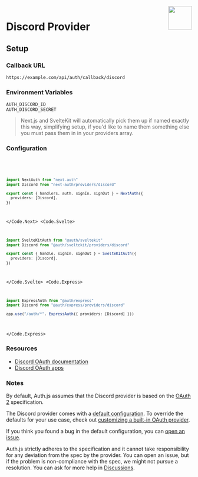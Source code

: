 
<img align="right" src="/img/providers/discord.svg" height="64" width="64" />

# Discord Provider

## Setup

### Callback URL

```
https://example.com/api/auth/callback/discord
```

### Environment Variables

```
AUTH_DISCORD_ID
AUTH_DISCORD_SECRET
```

> Next.js and SvelteKit will automatically pick them up if named exactly this way, simplifying
> setup, if you'd like to name them something else you must pass them in in your providers array.

### Configuration

<Code>
  <Code.Next>

```ts filename="/auth.ts"
import NextAuth from "next-auth"
import Discord from "next-auth/providers/discord"

export const { handlers, auth, signIn, signOut } = NextAuth({
  providers: [Discord],
})
```

  </Code.Next>
  <Code.Svelte>

```ts filename="/src/auth.ts"
import SvelteKitAuth from "@auth/sveltekit"
import Discord from "@auth/sveltekit/providers/discord"

export const { handle, signIn, signOut } = SvelteKitAuth({
  providers: [Discord],
})
```

  </Code.Svelte>
  <Code.Express>

```ts filename="/src/app.ts"
import ExpressAuth from "@auth/express"
import Discord from "@auth/express/providers/discord"

app.use("/auth/*", ExpressAuth({ providers: [Discord] }))
```

  </Code.Express>
</Code>

### Resources

- [Discord OAuth documentation](https://discord.com/developers/docs/topics/oauth2)
- [Discord OAuth apps](https://discord.com/developers/applications)

### Notes

By default, Auth.js assumes that the Discord provider is
based on the [OAuth 2](https://www.rfc-editor.org/rfc/rfc6749.html) specification.

<Callout type="info">

The Discord provider comes with a [default configuration](https://github.com/nextauthjs/next-auth/blob/main/packages/core/src/providers/discord.ts).
To override the defaults for your use case, check out [customizing a built-in OAuth provider](https://authjs.dev/guides/providers/custom-provider#override-default-options).

</Callout>

If you think you found a bug in the default configuration, you can [open an issue](https://authjs.dev/new/provider-issue).

Auth.js strictly adheres to the specification and it cannot take responsibility for any deviation from
the spec by the provider. You can open an issue, but if the problem is non-compliance with the spec,
we might not pursue a resolution. You can ask for more help in [Discussions](https://authjs.dev/new/github-discussions).
